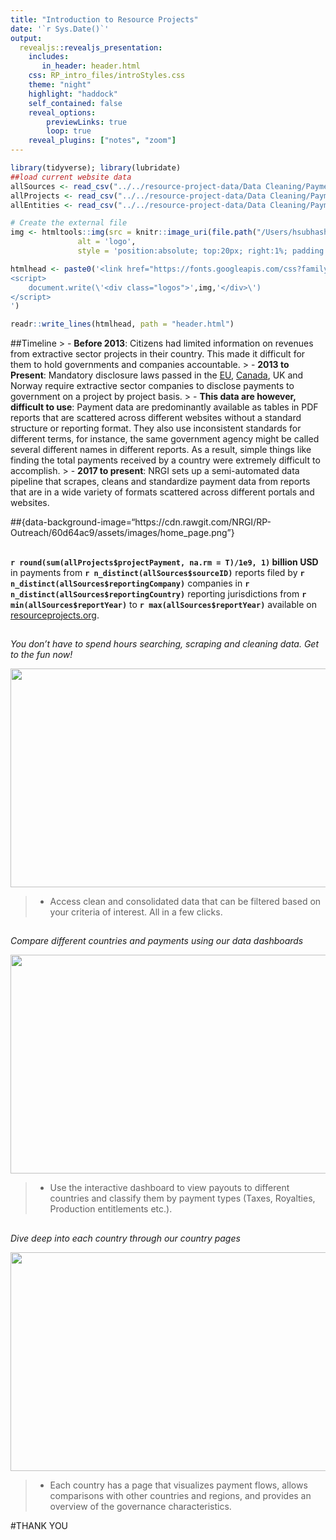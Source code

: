 ```yaml
---
title: "Introduction to Resource Projects"
date: '`r Sys.Date()`'
output:
  revealjs::revealjs_presentation:
    includes:
       in_header: header.html
    css: RP_intro_files/introStyles.css
    theme: "night"
    highlight: "haddock"
    self_contained: false
    reveal_options:
        previewLinks: true
        loop: true
    reveal_plugins: ["notes", "zoom"]
---
```


```r
library(tidyverse); library(lubridate)
##load current website data
allSources <- read_csv("../../resource-project-data/Data Cleaning/Payment Data Pipeline/data/Current website data/allSource.csv")
allProjects <- read_csv("../../resource-project-data/Data Cleaning/Payment Data Pipeline/data/Current website data/allProject.csv")
allEntities <- read_csv("../../resource-project-data/Data Cleaning/Payment Data Pipeline/data/Current website data/allEntity.csv")

# Create the external file
img <- htmltools::img(src = knitr::image_uri(file.path("/Users/hsubhash/Documents/GitHub/RP Outreach/assets/images/RP_logo.png")), 
               alt = 'logo', 
               style = 'position:absolute; top:20px; right:1%; padding:10px;z-index:200; width:100px')

htmlhead <- paste0('<link href="https://fonts.googleapis.com/css?family=Open+Sans|Roboto" rel="stylesheet">', '
<script>
    document.write(\'<div class="logos">',img,'</div>\')
</script>
')

readr::write_lines(htmlhead, path = "header.html")

```
<!-- ##How to use this slide deck -->

<!-- - This 2 dimensional slide deck is built using [RMarkdown and RevealJS](https://rmarkdown.rstudio.com/revealjs_presentation_format.html). -->
<!-- - Use the arrow keys to navigate through slides. You can either click on them (bottom right corner), or use your keyboard. -->
<!-- - Hit the `Esc` key to see the layout of the slides (try this now!) -->

##Timeline
> - **Before 2013**: Citizens had limited information on revenues from extractive sector projects in their country. This made it difficult for them to hold governments and companies accountable.
> - **2013 to Present**: Mandatory disclosure laws passed in the [EU](http://www.publishwhatyoupay.org/wp-content/uploads/2013/11/PWYP-fact-sheet-on-EU-Accounting-and-Transparency-Directives.pdf), [Canada](http://www.publishwhatyoupay.org/wp-content/uploads/2015/04/Factsheet_for_Canadian_mandatory_reporting_legislation.pdf), UK and Norway require extractive sector companies to disclose payments to government on a project by project basis.
> - **This data are however, difficult to use**: Payment data are predominantly available as tables in PDF reports that are scattered across different websites without a standard structure or reporting format. They also use inconsistent standards for different terms, for instance, the same government agency might be called several different names in different reports. As a result, simple things like finding the total payments received by a country were extremely difficult to accomplish.
> - **2017 to present**: NRGI sets up a semi-automated data pipeline that scrapes, cleans and standardize payment data from reports that are in a wide variety of formats scattered across different portals and websites.      

##{data-background-image="https://cdn.rawgit.com/NRGI/RP-Outreach/60d64ac9/assets/images/home_page.png"}

##
**`r round(sum(allProjects$projectPayment, na.rm = T)/1e9, 1)` billion USD** in payments from **`r n_distinct(allSources$sourceID)`** reports filed by **`r n_distinct(allSources$reportingCompany)`** companies in **`r n_distinct(allSources$reportingCountry)`** reporting jurisdictions from **`r min(allSources$reportYear)`** to **`r max(allSources$reportYear)`** available on [resourceprojects.org](https://resourceprojects.org/).

##
*You don't have to spend hours searching, scraping and cleaning data. Get to the fun now!*

<img src="https://media.giphy.com/media/9xcxTE8LrbP3Mch5g2/giphy.gif" width="600" height="350" />

> - Access clean and consolidated data that can be filtered based on your criteria of interest. All in a few clicks.
  
##
*Compare different countries and payments using our data dashboards*

<img src="https://media.giphy.com/media/DNvVPnZfmIkAqGMGkG/giphy.gif" width="600" height="350" />

> - Use the interactive dashboard to view payouts to different countries and classify them by payment types (Taxes, Royalties, Production entitlements etc.).

##
*Dive deep into each country through our country pages*

<img src="https://media.giphy.com/media/wpzoSlmg1V1Ti701nh/giphy.gif" width="600" height="350" />

> - Each country has a page that visualizes payment flows, allows comparisons with other countries and regions, and provides an overview of the governance characteristics.

#THANK YOU